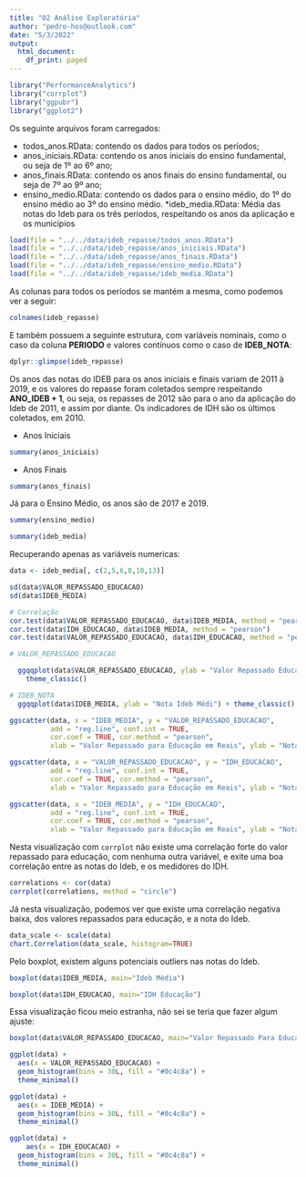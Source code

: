 ```yaml
---
title: "02 Análise Exploratória"
author: "pedro-hos@outlook.com"
date: "5/3/2022"
output:
  html_document:
    df_print: paged
---
```


```r
library("PerformanceAnalytics")
library("corrplot")
library("ggpubr")
library("ggplot2")
```


Os seguinte arquivos foram carregados:

* todos_anos.RData: contendo os dados para todos os períodos;
* anos_iniciais.RData: contendo os anos iniciais do ensino fundamental, ou seja de 1º ao 6º ano;
* anos_finais.RData: contendo os anos finais do ensino fundamental, ou seja de 7º ao 9º ano;
* ensino_medio.RData: contendo os dados para o ensino médio, do 1º do ensino médio ao 3º do ensino médio.
*ideb_media.RData: Média das notas do Ideb para os três periodos, respeitando os anos da aplicação e os municípios

```r
load(file = "../../data/ideb_repasse/todos_anos.RData")
load(file = "../../data/ideb_repasse/anos_iniciais.RData")
load(file = "../../data/ideb_repasse/anos_finais.RData")
load(file = "../../data/ideb_repasse/ensino_medio.RData")
load(file = "../../data/ideb_repasse/ideb_media.RData")
```

As colunas para todos os períodos se mantém a mesma, como podemos ver a seguir:

```r
colnames(ideb_repasse)
```

E também possuem a seguinte estrutura, com variáveis nominais, como o caso da coluna **PERIODO** e valores contínuos como o caso de **IDEB_NOTA**:

```r
dplyr::glimpse(ideb_repasse)
```

Os anos das notas do IDEB para os anos iniciais e finais variam de 2011 à 2019, e os valores do repasse foram coletados sempre respeitando **ANO_IDEB + 1**, ou seja, os repasses de 2012 são para o ano da aplicação do Ideb de 2011, e assim por diante. Os indicadores de IDH são os últimos coletados, em 2010.

* Anos Iniciais

```r
summary(anos_iniciais)
```

* Anos Finais

```r
summary(anos_finais)
```
Já para o Ensino Médio, os anos são de 2017 e 2019.

```r
summary(ensino_medio)
```
```r
summary(ideb_media)
```
Recuperando apenas as variáveis numericas:

```r
data <- ideb_media[, c(2,5,6,8,10,13)]
```

```r
sd(data$VALOR_REPASSADO_EDUCACAO)
sd(data$IDEB_MEDIA)
```

```r
# Correlação
cor.test(data$VALOR_REPASSADO_EDUCACAO, data$IDEB_MEDIA, method = "pearson")
cor.test(data$IDH_EDUCACAO, data$IDEB_MEDIA, method = "pearson")
cor.test(data$VALOR_REPASSADO_EDUCACAO, data$IDH_EDUCACAO, method = "pearson")
```
```r
# VALOR_REPASSADO_EDUCACAO

  ggqqplot(data$VALOR_REPASSADO_EDUCACAO, ylab = "Valor Repassado Educação") + 
    theme_classic()

```
```r
# IDEB_NOTA
  ggqqplot(data$IDEB_MEDIA, ylab = "Nota Ideb Médi") + theme_classic()
```
```r
ggscatter(data, x = "IDEB_MEDIA", y = "VALOR_REPASSADO_EDUCACAO", 
          add = "reg.line", conf.int = TRUE, 
          cor.coef = TRUE, cor.method = "pearson",
          xlab = "Valor Repassado para Educação em Reais", ylab = "Nota ideb")
```

```r
ggscatter(data, x = "VALOR_REPASSADO_EDUCACAO", y = "IDH_EDUCACAO", 
          add = "reg.line", conf.int = TRUE, 
          cor.coef = TRUE, cor.method = "pearson",
          xlab = "Valor Repassado para Educação em Reais", ylab = "Nota ideb")
```
```r
ggscatter(data, x = "IDEB_MEDIA", y = "IDH_EDUCACAO", 
          add = "reg.line", conf.int = TRUE, 
          cor.coef = TRUE, cor.method = "pearson",
          xlab = "Valor Repassado para Educação em Reais", ylab = "Nota ideb")
```
Nesta visualização com `corrplot` não existe uma correlação forte do valor repassado para educação, com nenhuma outra variável, e exite uma boa correlação entre as notas do Ideb, e os medidores do IDH.

```r
correlations <- cor(data)
corrplot(correlations, method = "circle")
```
Já nesta visualização, podemos ver que existe uma correlação negativa baixa, dos valores repassados para educação, e a nota do Ideb.

```r
data_scale <- scale(data)
chart.Correlation(data_scale, histogram=TRUE)
```
Pelo boxplot, existem alguns potenciais outliers nas notas do Ideb.

```r
boxplot(data$IDEB_MEDIA, main="Ideb Média")
```
```r
boxplot(data$IDH_EDUCACAO, main="IDH Educação")
```
Essa visualização ficou meio estranha, não sei se teria que fazer algum ajuste:

```r
boxplot(data$VALOR_REPASSADO_EDUCACAO, main="Valor Repassado Para Educação")
```
```r
ggplot(data) +
  aes(x = VALOR_REPASSADO_EDUCACAO) +
  geom_histogram(bins = 30L, fill = "#0c4c8a") +
  theme_minimal()
```

```r
ggplot(data) +
  aes(x = IDEB_MEDIA) +
  geom_histogram(bins = 30L, fill = "#0c4c8a") +
  theme_minimal()
```
```r
ggplot(data) +
    aes(x = IDH_EDUCACAO) +
  geom_histogram(bins = 30L, fill = "#0c4c8a") +
  theme_minimal()
```


